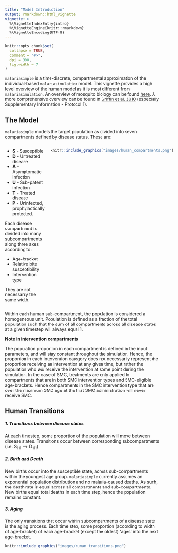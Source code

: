 ---
title: "Model Introduction"
output: rmarkdown::html_vignette
vignette: >
  %\VignetteIndexEntry{intro}
  %\VignetteEngine{knitr::rmarkdown}
  %\VignetteEncoding{UTF-8}
---

```{r, include = FALSE}
knitr::opts_chunk$set(
  collapse = TRUE,
  comment = "#>",
  dpi = 300,
  fig.width = 7
)
```
`malariasimple` is a time-discrete, compartmental approximation of the individual-based `malariasimulation` model. This vignette provides a high level overview of the human model as it is most different from `malariasimulation`.  An overview of mosquito biology can be found [here](https://mrc-ide.github.io/malariasimulation/articles/Model.html). A more comprehensive overview can be found in [Griffin et al. 2010](https://journals.plos.org/plosmedicine/article?id=10.1371/journal.pmed.1000324) (especially Supplementary Information - Protocol 1).

## The Model



`malariasimple` models the target population as divided into seven compartments defined by disease status. These are:

<div style="display: flex; align-items: flex-start;"> <div style="flex: 1;">

- **S** - Susceptible
- **D** - Untreated disease
- **A** - Asymptomatic infection
- **U** - Sub-patent infection
- **T** - Treated disease
- **P** - Uninfected, prophylactically protected.

Each disease compartment is divided into many subcompartments along three axes according to:

- Age-bracket 
- Relative bite susceptibility
- Intervention type

They are not necessarily the same width.
</div> <div style="flex: 1; padding-left: 20px;">
```{r echo = FALSE, out.width = "100%", fig.cap = "*Susceptiblity sub-compartments*"}
knitr::include_graphics("images/human_compartments.png")
```
</div> </div>


Within each human sub-compartment, the population is considered a homogeneous unit. Population is defined as a fraction of the total population such that the sum of all compartments across all disease states at a given timestep will always equal 1. 


**Note in intervention compartments**

The population proportion in each compartment is defined in the input parameters, and will stay constant throughout the simulation. Hence, the proportion in each intervention category does not necessarily represent the proportion receiving an intervention at any given time, but rather the population who *will* receive the intervention at some point during the simulation. In the case of SMC, treatments are only applied to compartments that are in both SMC intervention types and SMC-eligible age-brackets. Hence compartments in the SMC intervention type that are over the maximum SMC age at the first SMC administration will never receive SMC.   



## Human Transitions

##### 1. Transitions between disease states
At each timestep, some proportion of the population will move between disease states. Transitions occur between corresponding subcompartments (i.e. S<sub>111</sub> --> D<sub>111</sub>)

##### 2. Birth and Death
New births occur into the susceptible state, across sub-compartments within the youngest age group. 
`malariasimple` currently assumes an exponential population distribution and no malaria-caused deaths. As such, the death rate is equal across all compartments and sub-compartments. New births equal total deaths in each time step, hence the population remains constant. 

##### 3. Aging
The only transitions that occur within subcompartments of a disease state is the aging process. Each time step, some proportion (according to width of age-bracket) of each age-bracket (except the oldest) 'ages' into the next age-bracket. 

```{r echo = FALSE, out.width = "110%"}
knitr::include_graphics("images/human_transitions.png")
```

